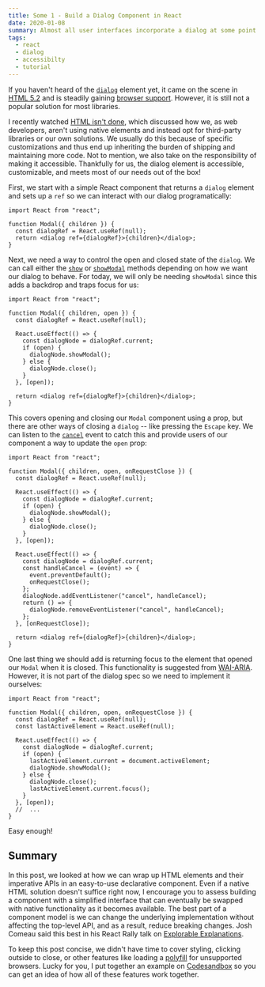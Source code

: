 ```yaml
---
title: Some 1 - Build a Dialog Component in React
date: 2020-01-08
summary: Almost all user interfaces incorporate a dialog at some point. In this post we will look at how we can use React to create an accessible Modal component using the HTML5 dialog element.
tags:
  - react
  - dialog
  - accessibilty
  - tutorial
---
```


If you haven't heard of the [`dialog`](https://developer.mozilla.org/en-US/docs/Web/HTML/Element/dialog) element yet, it came on the scene in [HTML 5.2](https://www.w3.org/TR/html52/interactive-elements.html#the-dialog-element) and is steadily gaining [browser support](https://caniuse.com/#search=dialog). However, it is still not a popular solution for most libraries.

I recently watched [HTML isn't done](https://www.youtube.com/watch?v=ZFvPLrKZywA), which discussed how we, as web developers, aren't using native elements and instead opt for third-party libraries or our own solutions. We usually do this because of specific customizations and thus end up inheriting the burden of shipping and maintaining more code. Not to mention, we also take on the responsibility of making it accessible. Thankfully for us, the dialog element is accessible, customizable, and meets most of our needs out of the box!

First, we start with a simple React component that returns a `dialog` element and sets up a `ref` so we can interact with our dialog programatically:

```tsx
import React from "react";

function Modal({ children }) {
  const dialogRef = React.useRef(null);
  return <dialog ref={dialogRef}>{children}</dialog>;
}
```

Next, we need a way to control the open and closed state of the `dialog`. We can call either the [`show`](https://developer.mozilla.org/en-US/docs/Web/API/HTMLDialogElement/show) or [`showModal`](https://developer.mozilla.org/en-US/docs/Web/API/HTMLDialogElement/showModal) methods depending on how we want our dialog to behave. For today, we will only be needing `showModal` since this adds a backdrop and traps focus for us:

```tsx highlight="6-13"
import React from "react";

function Modal({ children, open }) {
  const dialogRef = React.useRef(null);

  React.useEffect(() => {
    const dialogNode = dialogRef.current;
    if (open) {
      dialogNode.showModal();
    } else {
      dialogNode.close();
    }
  }, [open]);

  return <dialog ref={dialogRef}>{children}</dialog>;
}
```

This covers opening and closing our `Modal` component using a prop, but there are other ways of closing a `dialog` -- like pressing the `Escape` key. We can listen to the [`cancel`](https://developer.mozilla.org/en-US/docs/Web/API/HTMLDialogElement/cancel_event) event to catch this and provide users of our component a way to update the `open` prop:

```tsx highlight="15-25"
import React from "react";

function Modal({ children, open, onRequestClose }) {
  const dialogRef = React.useRef(null);

  React.useEffect(() => {
    const dialogNode = dialogRef.current;
    if (open) {
      dialogNode.showModal();
    } else {
      dialogNode.close();
    }
  }, [open]);

  React.useEffect(() => {
    const dialogNode = dialogRef.current;
    const handleCancel = (event) => {
      event.preventDefault();
      onRequestClose();
    };
    dialogNode.addEventListener("cancel", handleCancel);
    return () => {
      dialogNode.removeEventListener("cancel", handleCancel);
    };
  }, [onRequestClose]);

  return <dialog ref={dialogRef}>{children}</dialog>;
}
```

One last thing we should add is returning focus to the element that opened our `Modal` when it is closed. This functionality is suggested from [WAI-ARIA](https://www.w3.org/TR/wai-aria-practices-1.1/#keyboard-interaction-7). However, it is not part of the dialog spec so we need to implement it ourselves:

```tsx highlight="5,10,14"
import React from "react";

function Modal({ children, open, onRequestClose }) {
  const dialogRef = React.useRef(null);
  const lastActiveElement = React.useRef(null);

  React.useEffect(() => {
    const dialogNode = dialogRef.current;
    if (open) {
      lastActiveElement.current = document.activeElement;
      dialogNode.showModal();
    } else {
      dialogNode.close();
      lastActiveElement.current.focus();
    }
  }, [open]);
  //  ...
}
```

Easy enough!

## Summary

In this post, we looked at how we can wrap up HTML elements and their imperative APIs in an easy-to-use declarative component. Even if a native HTML solution doesn't suffice right now, I encourage you to assess building a component with a simplified interface that can eventually be swapped with native functionality as it becomes available. The best part of a component model is we can change the underlying implementation without affecting the top-level API, and as a result, reduce breaking changes. Josh Comeau said this best in his React Rally talk on [Explorable Explanations](https://www.youtube.com/watch?v=XjFR9Jc-ras&feature=youtu.be&t=1196).

To keep this post concise, we didn't have time to cover styling, clicking outside to close, or other features like loading a [polyfill](https://github.com/GoogleChrome/dialog-polyfill) for unsupported browsers. Lucky for you, I put together an example on [Codesandbox](https://codesandbox.io/s/build-a-dialog-component-in-react-rj888?fontsize=14&hidenavigation=1&theme=dark) so you can get an idea of how all of these features work together.
